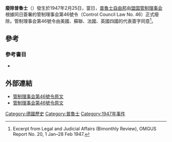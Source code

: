 {{Expand German|Kontrollratsgesetz Nr. 46|date=September 2013}}{{普魯士政治}}

'''廢除普魯士'''（{{lang-de|Abschaffung von Preußen}}）發生於1947年2月25日，當日，[[普魯士自由邦|普魯士自由邦]]由[[盟国管制理事会|盟国管制理事会]]根據同日簽署的管制理事会第46號令（Control Council Law No. 46）正式廢除。管制理事会第46號令由美國、蘇聯、法國、英國四國的代表簽字同意<ref>Excerpt from Legal and Judicial Affairs (Bimonthly Review), OMGUS Report No. 20, 1 Jan–28 Feb 1947.</ref>。

==參考==
{{reflist}}

===參考書目===
{{refbegin}}
* {{Citation | author = Ernst Rudolf Huber | title = Sources of Constitutional Law of the modern era, Volume 2 | year = 1951 | page = 648 | ISBN =  | publisher = Matthiesen & Co | url = http://www.worldcat.org/title/quellen-zum-staatsrecht-der-neuzeit-bd-2-deutsche-verfassungsdokumente-der-gegenwart-1919-1951/oclc/45536654?ht=edition&referer=di | accessdate = 2017-01-22 | archive-date = 2019-11-30 | archive-url = https://web.archive.org/web/20191130214901/https://www.worldcat.org/title/quellen-zum-staatsrecht-der-neuzeit-bd-2-deutsche-verfassungsdokumente-der-gegenwart-1919-1951/oclc/45536654?ht=edition&referer=di | dead-url = no }} 
{{refend}}

==外部連結==
* [http://www.questia.com/read/16323703/germany-1947-1949-the-story-in-documents 管制理事会第46號令原文] {{Wayback|url=http://www.questia.com/read/16323703/germany-1947-1949-the-story-in-documents |date=20210321115928 }}
* [http://www.1000dokumente.de/pdf/dok_0231_pre_de.pdf 管制理事会第46號令原文] {{Wayback|url=http://www.1000dokumente.de/pdf/dok_0231_pre_de.pdf |date=20211213221514 }} {{De icon}}


{{Germany-stub}}

[[Category:德國歷史|Category:德國歷史]]
[[Category:普魯士|Category:普魯士]]
[[Category:1947年事件|Category:1947年事件]]